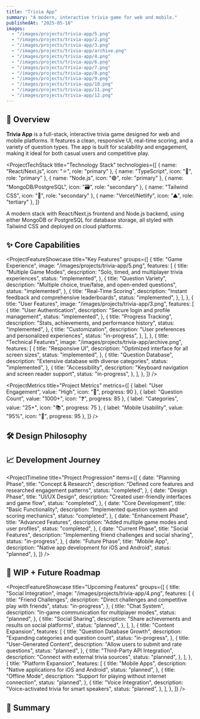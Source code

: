```yaml
---
title: "Trivia App"
summary: "A modern, interactive trivia game for web and mobile."
publishedAt: "2025-05-18"
images:
  - "/images/projects/trivia-app/5.png"
  - "/images/projects/trivia-app/2.png"
  - "/images/projects/trivia-app/3.png"
  - "/images/projects/trivia-app/archive.png"
  - "/images/projects/trivia-app/4.png"
  - "/images/projects/trivia-app/6.png"
  - "/images/projects/trivia-app/7.png"
  - "/images/projects/trivia-app/8.png"
  - "/images/projects/trivia-app/9.png"
  - "/images/projects/trivia-app/10.png"
  - "/images/projects/trivia-app/11.png"
  - "/images/projects/trivia-app/12.png"
---
```


## 🧠 Overview

**Trivia App** is a full-stack, interactive trivia game designed for web and mobile platforms. It features a clean, responsive UI, real-time scoring, and a variety of question types. The app is built for scalability and engagement, making it ideal for both casual users and competitive play.

<ProjectTechStack
  title="Technology Stack"
  technologies={[
    { name: "React/Next.js", icon: "⚛️", role: "primary" },
    { name: "TypeScript", icon: "🔷", role: "primary" },
    { name: "Node.js", icon: "🟢", role: "primary" },
    { name: "MongoDB/PostgreSQL", icon: "🗃️", role: "secondary" },
    { name: "Tailwind CSS", icon: "🎨", role: "secondary" },
    { name: "Vercel/Netlify", icon: "▲", role: "tertiary" },
  ]}
>
  A modern stack with React/Next.js frontend and Node.js backend, using either
  MongoDB or PostgreSQL for database storage, all styled with Tailwind CSS and
  deployed on cloud platforms.
</ProjectTechStack>
## ✨ Core Capabilities

<ProjectFeatureShowcase
  title="Key Features"
  groups={[
    {
      title: "Game Experience",
      image: "/images/projects/trivia-app/5.png",
      features: [
        {
          title: "Multiple Game Modes",
          description: "Solo, timed, and multiplayer trivia experiences",
          status: "implemented",
        },
        {
          title: "Question Variety",
          description: "Multiple choice, true/false, and open-ended questions",
          status: "implemented",
        },
        {
          title: "Real-Time Scoring",
          description: "Instant feedback and comprehensive leaderboards",
          status: "implemented",
        },
      ],
    },
    {
      title: "User Features",
      image: "/images/projects/trivia-app/3.png",
      features: [
        {
          title: "User Authentication",
          description: "Secure login and profile management",
          status: "implemented",
        },
        {
          title: "Progress Tracking",
          description: "Stats, achievements, and performance history",
          status: "implemented",
        },
        {
          title: "Customization",
          description: "User preferences and personalized experiences",
          status: "in-progress",
        },
      ],
    },
    {
      title: "Technical Features",
      image: "/images/projects/trivia-app/archive.png",
      features: [
        {
          title: "Responsive UI",
          description: "Optimized interface for all screen sizes",
          status: "implemented",
        },
        {
          title: "Question Database",
          description: "Extensive database with diverse categories",
          status: "implemented",
        },
        {
          title: "Accessibility",
          description: "Keyboard navigation and screen reader support",
          status: "in-progress",
        },
      ],
    },
  ]}
/>

<ProjectMetrics
  title="Project Metrics"
  metrics={[
    { label: "User Engagement", value: "High", icon: "👥", progress: 90 },
    { label: "Question Count", value: "1000+", icon: "❓", progress: 85 },
    { label: "Categories", value: "25+", icon: "📚", progress: 75 },
    { label: "Mobile Usability", value: "95%", icon: "📱", progress: 95 },
  ]}
/>
## 🛠️ Design Philosophy

<ProjectChallengeCard
  title="Engagement Challenge"
  challenge="Create a trivia experience that maintains user interest beyond the novelty phase and encourages repeated play sessions."
  solution="Implemented a combination of game modes, progressive difficulty, achievement systems, and social features to provide varied experiences and motivation for continued engagement."
  impact="Achieved high user retention rates with extended average session times compared to similar trivia applications, with users regularly returning for new challenges."
  domain="User Engagement"
/>

## 📈 Development Journey

<ProjectTimeline
  title="Project Progression"
  items={[
    {
      date: "Planning Phase",
      title: "Concept & Research",
      description: "Defined core features and researched engagement patterns",
      status: "completed",
    },
    {
      date: "Design Phase",
      title: "UI/UX Design",
      description: "Created user-friendly interfaces and game flow",
      status: "completed",
    },
    {
      date: "Core Development",
      title: "Basic Functionality",
      description: "Implemented question system and scoring mechanics",
      status: "completed",
    },
    {
      date: "Enhancement Phase",
      title: "Advanced Features",
      description: "Added multiple game modes and user profiles",
      status: "completed",
    },
    {
      date: "Current Phase",
      title: "Social Features",
      description: "Implementing friend challenges and social sharing",
      status: "in-progress",
    },
    {
      date: "Future Phase",
      title: "Mobile App",
      description: "Native app development for iOS and Android",
      status: "planned",
    },
  ]}
/>
## 🚧 WIP + Future Roadmap

<ProjectFeatureShowcase
  title="Upcoming Features"
  groups={[
    {
      title: "Social Integration",
      image: "/images/projects/trivia-app/4.png",
      features: [
        {
          title: "Friend Challenges",
          description: "Direct challenges and competitive play with friends",
          status: "in-progress",
        },
        {
          title: "Chat System",
          description: "In-game communication for multiplayer modes",
          status: "planned",
        },
        {
          title: "Social Sharing",
          description: "Share achievements and results on social platforms",
          status: "planned",
        },
      ],
    },
    {
      title: "Content Expansion",
      features: [
        {
          title: "Question Database Growth",
          description: "Expanding categories and question count",
          status: "in-progress",
        },
        {
          title: "User-Generated Content",
          description: "Allow users to submit and rate questions",
          status: "planned",
        },
        {
          title: "Third-Party API Integration",
          description: "Connect with external trivia sources",
          status: "planned",
        },
      ],
    },
    {
      title: "Platform Expansion",
      features: [
        {
          title: "Mobile Apps",
          description: "Native applications for iOS and Android",
          status: "planned",
        },
        {
          title: "Offline Mode",
          description: "Support for playing without internet connection",
          status: "planned",
        },
        {
          title: "Voice Integration",
          description: "Voice-activated trivia for smart speakers",
          status: "planned",
        },
      ],
    },
  ]}
/>
## 🔗 Summary

<ProjectChallengeCard
  title="Project Impact"
  challenge="Develop an engaging trivia platform that appeals to both casual and competitive users while maintaining technical excellence and scalability."
  solution="Created a comprehensive trivia application with multiple game modes, diverse question types, real-time scoring, and social features built on a modern tech stack."
  impact="Delivered a polished, fun gaming experience that showcases modern web development best practices while providing an engaging platform for learning and competition."
  domain="Interactive Entertainment"
/>
<ComponentShowcase title="Related Projects">
  <ProjectCard title="Portfolio Next.js" slug="portfolio-nextjs" />
  <ProjectCard title="AI Campfire Chat" slug="ai-campfire-chat" />
</ComponentShowcase>
